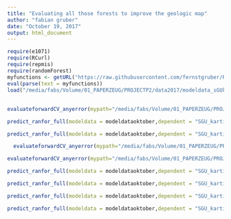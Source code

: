 ```yaml
---
title: "Evaluating all those forests to improve the geologic map"
author: "fabian gruber"
date: "October 19, 2017"
output: html_document
---
```


```r
require(e1071)
require(RCurl)
require(repmis)
require(randomForest)
myfunctions <- getURL("https://raw.githubusercontent.com/fernstgruber/Rstuff/master/fabiansandrossitersfunctions.R", ssl.verifypeer = FALSE)
eval(parse(text = myfunctions))
load("/media/fabs/Volume/01_PAPERZEUG/PROJECTP2/data2017/modeldata_sGUkartiert.RData")
```

## 


```r
evaluateforwardCV_anyerror(mypath="/media/fabs/Volume/01_PAPERZEUG/PROJECTP2/data2017/temprdata/ranfor_fw_5fold_5p_SGU_kartiert_allpreds/",kk=1:5,endround = 3,error = "cverror",geheim = "geheimerprederror",yrange=c(0,0.6))

```


```r
predict_ranfor_full(modeldata = modeldataoktober,dependent = "SGU_kartiert",predictors = c("SGU_gk","vectorruggedness_hr_ws51"),doreturn = F,pset=5,altdata=modeldataoktober,kappasum = T)
```

```r
predict_ranfor_full(modeldata = modeldataoktober,dependent = "SGU_kartiert",predictors = c("SGU_gk","slope_DTM_50m_avg_ws9_50m"),doreturn = F,pset=5,altdata=modeldataoktober,kappasum = T)
```

```r
  evaluateforwardCV_anyerror(mypath="/media/fabs/Volume/01_PAPERZEUG/PROJECTP2/data2017/temprdata/ranfor_fw_5fold_5p_SGU_kartiert_localterrain/",kk=1:4,endround = 5,error = "cverror",geheim = "geheimerprederror",yrange=c(0,0.6))
```









```r
evaluateforwardCV_anyerror(mypath="/media/fabs/Volume/01_PAPERZEUG/PROJECTP2/data2017/temprdata/ranfor_fw_5fold_6p_SGU_kartiert_roughness//",kk=1:5,endround = 6,error = "cverror",geheim = "geheimerprederror",yrange=c(0,0.6))
```

```r
predict_ranfor_full(modeldata = modeldataoktober,dependent = "SGU_kartiert",predictors = c("SGU_gk","TRI_hr_ws9"),doreturn = F,pset=3,altdata=modeldataoktober,kappasum = T)
```

```r
predict_ranfor_full(modeldata = modeldataoktober,dependent = "SGU_kartiert",predictors = c("SGU_gk","TRI_hr_ws38"),doreturn = F,pset=3,altdata=modeldataoktober,kappasum = T)
```

```r
predict_ranfor_full(modeldata = modeldataoktober,dependent = "SGU_kartiert",predictors = c("SGU_gk","vectorruggedness_hr_ws57","TRI_hr_ws31"),doreturn = F,pset=3,altdata=modeldataoktober,kappasum = T)
```

```r
predict_ranfor_full(modeldata = modeldataoktober,dependent = "SGU_kartiert",predictors = c("SGU_gk","TRI_hr_ws9","geom_hr_L50m_fl10_rplipmps_UE_hr_20cells_hr"),doreturn = F,pset=3,altdata=modeldataoktober,kappasum = T)
```